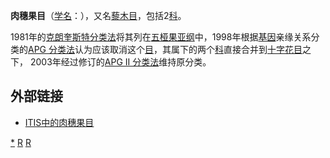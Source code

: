 {{Automatic taxobox
| taxon = Batales
| authority = [[Adolf_Engler|Engl.]] (1907)
| image = Batis_maritima_male.jpg
| image_caption = ''Batis maritima''
| subdivision_ranks = [[科|科]]
| subdivision = 
*[[环蕊科|环蕊科]]
*[[肉穗果科|肉穗果科]]
}}

'''肉穗果目'''（[[学名|学名]]：{{lang|la|''Batales''}}），又名[[藜木目|藜木目]]，包括2[[科|科]]。

1981年的[[克朗奎斯特分类法|克朗奎斯特分类法]]将其列在[[五桠果亚纲|五桠果亚纲]]中，1998年根据[[基因|基因]]亲缘关系分类的[[APG_分类法|APG 分类法]]认为应该取消这个[[目|目]]，其属下的两个[[科|科]]直接合并到[[十字花目|十字花目]]之下， 2003年经过修订的[[APG_II_分类法|APG II 分类法]]维持原分类。

== 外部链接 ==
*[http://www.itis.gov/servlet/SingleRpt/SingleRpt?search_topic=TSN&search_value=20839 ITIS中的肉穗果目]

{{taxonbar}}
[[Category:肉穗果目|*]]
[[Category:1907年描述的分类群|R]]
[[Category:五桠果亚纲|R]]